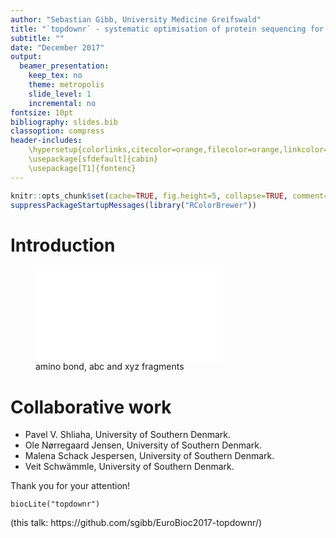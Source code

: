 ```yaml
---
author: "Sebastian Gibb, University Medicine Greifswald"
title: "`topdownr` - systematic optimisation of protein sequencing for top-down proteomics"
subtitle: ""
date: "December 2017"
output:
  beamer_presentation:
    keep_tex: no
    theme: metropolis
    slide_level: 1
    incremental: no
fontsize: 10pt
bibliography: slides.bib
classoption: compress
header-includes:
    \hypersetup{colorlinks,citecolor=orange,filecolor=orange,linkcolor=orange,urlcolor=orange}
    \usepackage[sfdefault]{cabin}
    \usepackage[T1]{fontenc}
---
```


```r
knitr::opts_chunk$set(cache=TRUE, fig.height=5, collapse=TRUE, comment="#")
suppressPackageStartupMessages(library("RColorBrewer"))
```

# Introduction

![amino bond, abc and xyz fragments](images/abcxyzmn.pdf)

# Collaborative work

- Pavel V. Shliaha, University of Southern Denmark.
- Ole Nørregaard Jensen, University of Southern Denmark.
- Malena Schack Jespersen, University of Southern Denmark.
- Veit Schwämmle, University of Southern Denmark.

Thank you for your attention!

`biocLite("topdownr")`

(this talk: https://github.com/sgibb/EuroBioc2017-topdownr/)
